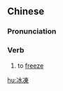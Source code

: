 {{also|冰冻}}
==Chinese==
{{zh-forms|s=冰冻}}

===Pronunciation===
{{zh-pron
|m=bīngdòng
|c=bing1 dung3
|cat=v
}}

===Verb===
{{zh-verb}}

# to [[freeze]]

[[hu:冰凍]]